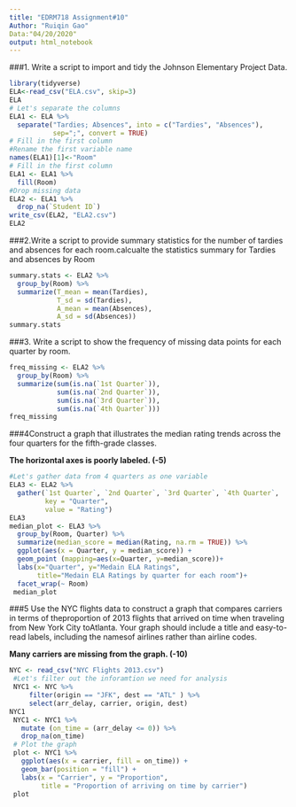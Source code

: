 ---
title: "EDRM718 Assignment#10"
Author: "Ruiqin Gao"
Data:"04/20/2020"
output: html_notebook
---

###1. Write a script to import and tidy the Johnson Elementary Project Data. 

```{r}
library(tidyverse)
ELA<-read_csv("ELA.csv", skip=3)
ELA
# Let's separate the columns
ELA1 <- ELA %>%
  separate("Tardies; Absences", into = c("Tardies", "Absences"),
           sep=";", convert = TRUE)
# Fill in the first column
#Rename the first variable name
names(ELA1)[1]<-"Room"
# Fill in the first column
ELA1 <- ELA1 %>%
  fill(Room)
#Drop missing data
ELA2 <- ELA1 %>%
  drop_na(`Student ID`) 
write_csv(ELA2, "ELA2.csv")
ELA2

```
###2.Write a script to provide summary statistics for the number of tardies and absences for each room.calcualte the statistics summary for Tardies and absences by Room
```{r}
summary.stats <- ELA2 %>%
  group_by(Room) %>%
  summarize(T_mean = mean(Tardies),
            T_sd = sd(Tardies),
            A_mean = mean(Absences),
            A_sd = sd(Absences))
summary.stats
```
###3. Write a script to show the frequency of missing data points for each quarter by room.
```{r}
freq_missing <- ELA2 %>%
  group_by(Room) %>%
  summarize(sum(is.na(`1st Quarter`)),
            sum(is.na(`2nd Quarter`)),
            sum(is.na(`3rd Quarter`)),
            sum(is.na(`4th Quarter`)))
freq_missing
```
###4Construct a graph that illustrates the median rating trends across the four quarters for the fifth-grade classes.

**The horizontal axes is poorly labeled. (-5)**

```{r}
#Let's gather data from 4 quarters as one variable
ELA3 <- ELA2 %>%
  gather(`1st Quarter`, `2nd Quarter`, `3rd Quarter`, `4th Quarter`,
         key = "Quarter",
         value = "Rating")
ELA3
median_plot <- ELA3 %>%
  group_by(Room, Quarter) %>%
  summarize(median_score = median(Rating, na.rm = TRUE)) %>%
  ggplot(aes(x = Quarter, y = median_score)) +
  geom_point (mapping=aes(x=Quarter, y=median_score))+
  labs(x="Quarter", y="Medain ELA Ratings",
       title="Medain ELA Ratings by quarter for each room")+
  facet_wrap(~ Room)
 median_plot          
```
###5 Use the NYC flights data to construct a graph that compares carriers in terms of theproportion of 2013 flights that arrived on time when traveling from New York City toAtlanta. Your graph should include a title and easy-to-read labels, including the namesof airlines rather than airline codes.


**Many carriers are missing from the graph. (-10)**


```{r}
NYC <- read_csv("NYC Flights 2013.csv")
 #Let's filter out the inforamtion we need for analysis
 NYC1 <- NYC %>%
     filter(origin == "JFK", dest == "ATL" ) %>%
     select(arr_delay, carrier, origin, dest)
NYC1
 NYC1 <- NYC1 %>%
   mutate (on_time = (arr_delay <= 0)) %>%
   drop_na(on_time)
 # Plot the graph
 plot <- NYC1 %>%
   ggplot(aes(x = carrier, fill = on_time)) +
   geom_bar(position = "fill") +
   labs(x = "Carrier", y = "Proportion",
        title = "Proportion of arriving on time by carrier")
 plot
```


